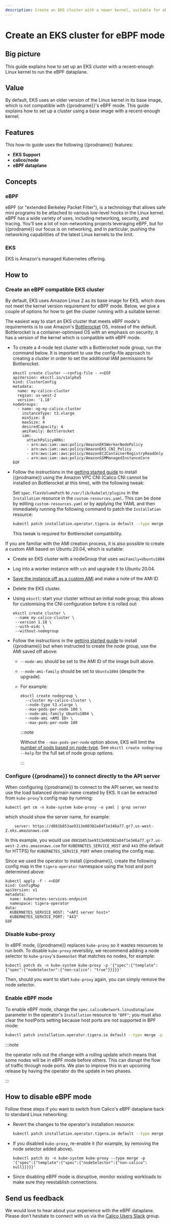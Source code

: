 ```yaml
---
description: Create an EKS cluster with a newer kernel, suitable for eBPF mode.
---
```


# Create an EKS cluster for eBPF mode


## Big picture

This guide explains how to set up an EKS cluster with a recent-enough Linux kernel to run the eBPF dataplane.

## Value

By default, EKS uses an older version of the Linux kernel in its base image, which is not compatible with {{prodname}}'s
eBPF mode. This guide explains how to set up a cluster using a base image with a recent-enough kernel.

## Features

This how-to guide uses the following {{prodname}} features:

- **EKS Support**
- **calico/node**
- **eBPF dataplane**

## Concepts

### eBPF

eBPF (or "extended Berkeley Packet Filter"), is a technology that allows safe mini programs to be attached to various
low-level hooks in the Linux kernel. eBPF has a wide variety of uses, including networking, security, and tracing.
You’ll see a lot of non-networking projects leveraging eBPF, but for {{prodname}} our focus is on networking,
and in particular, pushing the networking capabilities of the latest Linux kernels to the limit.

### EKS

EKS is Amazon's managed Kubernetes offering.

## How to

### Create an eBPF compatible EKS cluster

By default, EKS uses Amazon Linux 2 as its base image for EKS, which does not meet the kernel version requirement for
eBPF mode. Below, we give a couple of options for how to get the cluster running with a suitable kernel:

<Tabs>
<TabItem label="Bottlerocket" value="Bottlerocket-0">

The easiest way to start an EKS cluster that meets eBPF mode's requirements is to use Amazon's
[Bottlerocket](https://aws.amazon.com/bottlerocket/) OS, instead of the default. Bottlerocket is a
container-optimised OS with an emphasis on security; it has a version of the kernel which is compatible with eBPF mode.

- To create a 4-node test cluster with a Bottlerocket node group, run the command below. It is important to use the config-file
  approach to creating a cluster in order to set the additional IAM permissions for Bottlerocket.

  ```
  eksctl create cluster --config-file - <<EOF
  apiVersion: eksctl.io/v1alpha5
  kind: ClusterConfig
  metadata:
    name: my-calico-cluster
    region: us-west-2
    version: '1.18'
  nodeGroups:
    - name: ng-my-calico-cluster
      instanceType: t3.xlarge
      minSize: 0
      maxSize: 4
      desiredCapacity: 4
      amiFamily: Bottlerocket
      iam:
        attachPolicyARNs:
        - arn:aws:iam::aws:policy/AmazonEKSWorkerNodePolicy
        - arn:aws:iam::aws:policy/AmazonEKS_CNI_Policy
        - arn:aws:iam::aws:policy/AmazonEC2ContainerRegistryReadOnly
        - arn:aws:iam::aws:policy/AmazonSSMManagedInstanceCore
  EOF
  ```

- Follow the instructions in the [getting started guide](../../getting-started/install-on-clusters/eks.mdx) to install {{prodname}}
  using the Amazon VPC CNI (Calico CNI cannot be installed on Bottlerocket at this time), with the following tweak:

  Set `spec.flexVolumePath` to `/var/lib/kubelet/plugins` in the `Installation` resource in the `custom-resources.yaml`.
  This can be done by editing `custom-resources.yaml` or by applying the YAML and then immediately running the following command to
  patch the `Installation` resource:

  ```bash
  kubectl patch installation.operator.tigera.io default --type merge -p '{"spec":{"flexVolumePath":"/var/lib/kubelet/plugins"}}'
  ```

  This tweak is required for Bottlerocket compatibility.

</TabItem>
<TabItem label="Custom AMI" value="Custom AMI-1">

If you are familiar with the AMI creation process, it is also possible to create a custom AMI based on Ubuntu 20.04,
which is suitable:

- Create an EKS cluster with a nodeGroup that uses `amiFamily=Ubuntu1804`

- Log into a worker instance with `ssh` and upgrade it to Ubuntu 20.04.

- [Save the instance off as a custom AMI](https://docs.aws.amazon.com/AWSEC2/latest/UserGuide/creating-an-ami-ebs.html)
  and make a note of the AMI ID

- Delete the EKS cluster.

- Using `eksctl`: start your cluster without an initial node group; this allows for customising the CNI configuration before
  it is rolled out:

  ```
  eksctl create cluster \
   --name my-calico-cluster \
   --version 1.18 \
   --with-oidc \
   --without-nodegroup
  ```

- Follow the instructions in the [getting started guide](../../getting-started/install-on-clusters/eks.mdx) to install {{prodname}}
  but when instructed to create the node group, use the AMI saved off above:

  - `--node-ami` should be set to the AMI ID of the image built above.
  - `--node-ami-family` should be set to `Ubuntu1804` (despite the upgrade).

  - For example:

    ```
    eksctl create nodegroup \
      --cluster my-calico-cluster \
      --node-type t3.xlarge \
      --max-pods-per-node 100 \
      --node-ami-family Ubuntu1804 \
      --node-ami <AMI ID> \
      --max-pods-per-node 100
    ```

    :::note

    Without the `--max-pods-per-node` option above, EKS will limit the
    [number of pods based on node-type](https://github.com/awslabs/amazon-eks-ami/blob/master/files/eni-max-pods.txt).
    See `eksctl create nodegroup --help` for the full set of node group options.

    :::

</TabItem>
</Tabs>

### Configure {{prodname}} to connect directly to the API server

When configuring {{prodname}} to connect to the API server, we need to use the load balanced domain name
created by EKS. It can be extracted from `kube-proxy`'s config map by running:

```
kubectl get cm -n kube-system kube-proxy -o yaml | grep server
```

which should show the server name, for example:

```
    server: https://d881b853ae9313e00302a84f1e346a77.gr7.us-west-2.eks.amazonaws.com
```

In this example, you would use `d881b853ae9313e00302a84f1e346a77.gr7.us-west-2.eks.amazonaws.com` for `KUBERNETES_SERVICE_HOST`
and `443` (the default for HTTPS) for `KUBERNETES_SERVICE_PORT` when creating the config map.

Since we used the operator to install {{prodname}}, create the following config map in the
`tigera-operator` namespace using the host and port determined above:

```
kubectl apply -f - <<EOF
kind: ConfigMap
apiVersion: v1
metadata:
  name: kubernetes-services-endpoint
  namespace: tigera-operator
data:
  KUBERNETES_SERVICE_HOST: "<API server host>"
  KUBERNETES_SERVICE_PORT: "443"
EOF
```

### Disable kube-proxy

In eBPF mode, {{prodname}} replaces `kube-proxy` so it wastes resources to run both. To disable `kube-proxy` reversibly, we recommend adding a node selector to `kube-proxy`'s `DaemonSet` that matches no nodes, for example:

```
kubectl patch ds -n kube-system kube-proxy -p '{"spec":{"template":{"spec":{"nodeSelector":{"non-calico": "true"}}}}}'
```

Then, should you want to start `kube-proxy` again, you can simply remove the node selector.

### Enable eBPF mode

To enable eBPF mode, change the `spec.calicoNetwork.linuxDataplane` parameter in
the operator's `Installation` resource to `"BPF"`; you must also clear the hostPorts setting because host ports are not supported in BPF mode:

```bash
kubectl patch installation.operator.tigera.io default --type merge -p '{"spec":{"calicoNetwork":{"linuxDataplane":"BPF", "hostPorts":null}}}'
```

:::note

the operator rolls out the change with a rolling update which means that some nodes will be in eBPF mode
before others. This can disrupt the flow of traffic through node ports. We plan to improve this in an upcoming release
by having the operator do the update in two phases.

:::

## How to disable eBPF mode

Follow these steps if you want to switch from Calico's eBPF dataplane back to standard Linux networking:

- Revert the changes to the operator's installation resource:

  ```bash
  kubectl patch installation.operator.tigera.io default --type merge -p '{"spec":{"calicoNetwork":{"linuxDataplane":"Iptables"}}}'
  ```

- If you disabled `kube-proxy`, re-enable it (for example, by removing the node selector added above).

  ```
  kubectl patch ds -n kube-system kube-proxy --type merge -p '{"spec":{"template":{"spec":{"nodeSelector":{"non-calico": null}}}}}'
  ```

- Since disabling eBPF mode is disruptive, monitor existing workloads to make sure they reestablish connections.

## Send us feedback

We would love to hear about your experience with the eBPF dataplane. Please don’t hesitate to connect with us via the [Calico Users Slack](https://slack.projectcalico.org/) group.
